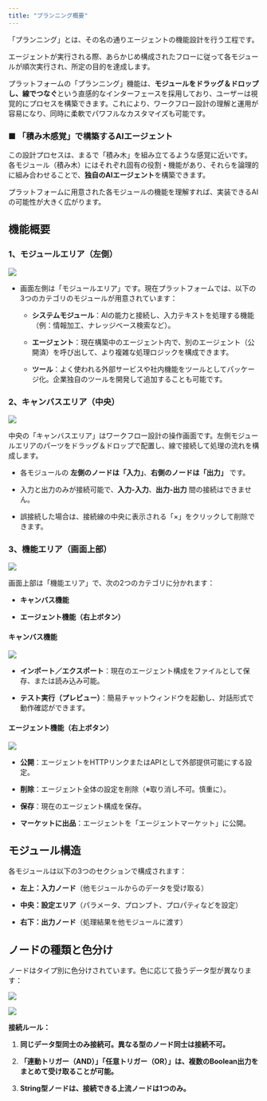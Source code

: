 ```yaml
---
title: "プランニング概要"
---
```


「プランニング」とは、その名の通りエージェントの機能設計を行う工程です。

&#x20;エージェントが実行される際、あらかじめ構成されたフローに従って各モジュールが順次実行され、所定の目的を達成します。

プラットフォームの「プランニング」機能は、**モジュールをドラッグ＆ドロップし、線でつなぐ**という直感的なインターフェースを採用しており、ユーザーは視覚的にプロセスを構築できます。これにより、ワークフロー設計の理解と運用が容易になり、同時に柔軟でパワフルなカスタマイズも可能です。

### ■ 「積み木感覚」で構築するAIエージェント

この設計プロセスは、まるで「積み木」を組み立てるような感覚に近いです。
&#x20;各モジュール（積み木）にはそれぞれ固有の役割・機能があり、それらを論理的に組み合わせることで、**独自のAIエージェント**を構築できます。

プラットフォームに用意された各モジュールの機能を理解すれば、実装できるAIの可能性が大きく広がります。

## **機能概要**

### **1、モジュールエリア（左側）**

![](https://uxkpl4cba3j.feishu.cn/space/api/box/stream/download/asynccode/?code=N2IzMzRhZjJjNjE0M2JlNGNjYzE0ZmM1ZmNhOTRjZTNfckRXcnBRM1dPQXpFbEpldmpobXhpVnRuZ1NNTGM5Q1VfVG9rZW46R2ZIRmJFanQ1b2pjZDl4YmhWRGNIc0FpbkViXzE3NDI5OTY2NzM6MTc0MzAwMDI3M19WNA)

* 画面左側は「モジュールエリア」です。現在プラットフォームでは、以下の3つのカテゴリのモジュールが用意されています：

  * **システムモジュール**：AIの能力と接続し、入力テキストを処理する機能（例：情報加工、ナレッジベース検索など）。

  * **エージェント**：現在構築中のエージェント内で、別のエージェント（公開済）を呼び出して、より複雑な処理ロジックを構成できます。

  * **ツール**：よく使われる外部サービスや社内機能をツールとしてパッケージ化。企業独自のツールを開発して追加することも可能です。

### **2、キャンバスエリア（中央）**

![](https://uxkpl4cba3j.feishu.cn/space/api/box/stream/download/asynccode/?code=YTA2ZTQ4ZTBkYzRkYjQxZGM5YTRhZDRjMGM4N2I5OTZfRWZZb3ZLTDdzQ0tvRVlSQ041b1gzWkM2UXlNMnlKWGdfVG9rZW46S3AzOGJ3MjZnb2g5Q3R4blJrdmNWdTFpbnBlXzE3NDI5OTY2NzM6MTc0MzAwMDI3M19WNA)

中央の「キャンバスエリア」はワークフロー設計の操作画面です。左側モジュールエリアのパーツをドラッグ＆ドロップで配置し、線で接続して処理の流れを構成します。

* 各モジュールの **左側のノードは「入力」**、**右側のノードは「出力」** です。

* 入力と出力のみが接続可能で、**入力-入力**、**出力-出力** 間の接続はできません。

* 誤接続した場合は、接続線の中央に表示される「×」をクリックして削除できます。

### **3、機能エリア（画面上部）**

![](https://uxkpl4cba3j.feishu.cn/space/api/box/stream/download/asynccode/?code=YmRmN2MxYzg5OWQ1YzlkMDZmZTIzNTI4NWNmN2QxYzZfUDVSVE03ZHRFbTViRjc3cDRVaENlT1dYOUZUMnQ1TVlfVG9rZW46T1RDVWJGeUd0b2k2Sjd4dHVrTGNRZWxMbm1jXzE3NDI5OTY2NzM6MTc0MzAwMDI3M19WNA)

画面上部は「機能エリア」で、次の2つのカテゴリに分かれます：

* **キャンバス機能**

* **エージェント機能（右上ボタン）**

#### **キャンバス機能**

![](https://uxkpl4cba3j.feishu.cn/space/api/box/stream/download/asynccode/?code=MTA5MmU1Y2E0YTBkZWE3MDk1ZGRmZjY2N2NiNjNhMzFfUEx1MHJkaFpTbFNYZm4wemVxQlV1VHZtNklVQjltM05fVG9rZW46V0F5QmJFb1VTb1ZTVTN4ckE2NmNxbFpFblVjXzE3NDI5OTY2NzM6MTc0MzAwMDI3M19WNA)

* **インポート／エクスポート**：現在のエージェント構成をファイルとして保存、または読み込み可能。

* **テスト実行（プレビュー）**：簡易チャットウィンドウを起動し、対話形式で動作確認ができます。

#### **エージェント機能（右上ボタン）**

![](https://uxkpl4cba3j.feishu.cn/space/api/box/stream/download/asynccode/?code=YzM3NjI3YzQ0N2UxNmVkNmE0ZGQzZGE0ZTA1NmVhNmRfS3BHcVFwNndWczgzaDVCNXVqQ21tRWtFM1R3RzJtRlRfVG9rZW46TTFSNmJKcnk3b1ZhM0Z4WnQxMmNHSlY4bmhlXzE3NDI5OTY2NzM6MTc0MzAwMDI3M19WNA)

* **公開**：エージェントをHTTPリンクまたはAPIとして外部提供可能にする設定。

* **削除**：エージェント全体の設定を削除（※取り消し不可。慎重に）。

* **保存**：現在のエージェント構成を保存。

* **マーケットに出品**：エージェントを「エージェントマーケット」に公開。

## モジュール構造

各モジュールは以下の3つのセクションで構成されます：

* **左上：入力ノード**（他モジュールからのデータを受け取る）

* **中央：設定エリア**（パラメータ、プロンプト、プロパティなどを設定）

* **右下：出力ノード**（処理結果を他モジュールに渡す）

## ノードの種類と色分け

ノードはタイプ別に色分けされています。色に応じて扱うデータ型が異なります：

![](https://uxkpl4cba3j.feishu.cn/space/api/box/stream/download/asynccode/?code=ZDgxZjQ0ZTgxMTNlYmZjMzc2YjMzNWQwMmE4NjUwOWZfY3dtVlcxT3ZWQzZDMnRWZGJ4NTcyc0VEVkZpVUlYQ3RfVG9rZW46VXBwdmJ5dEJWbzdadkF4Y1VzbGM0NkJTbm9kXzE3NDI5OTY2NzM6MTc0MzAwMDI3M19WNA)



![](https://uxkpl4cba3j.feishu.cn/space/api/box/stream/download/asynccode/?code=NGE5MjE0YTI0MDE4YWEwZTA0ZTkyYTZlMmRiN2I2MTRfVlJXeUdTT21JODI4dUpEU2Iyd0V2b2pZeWVSanlvbmNfVG9rZW46TUhGRWJ2SFg4b0dVZzd4eEVmemNZVU9nbmRoXzE3NDI5OTY2NzM6MTc0MzAwMDI3M19WNA)



**接続ルール：**

1. **同じデータ型同士のみ接続可。異なる型のノード同士は接続不可。**

2. **「連動トリガー（AND）」「任意トリガー（OR）」は、複数のBoolean出力をまとめて受け取ることが可能。**

3. **String型ノードは、接続できる上流ノードは1つのみ。**
